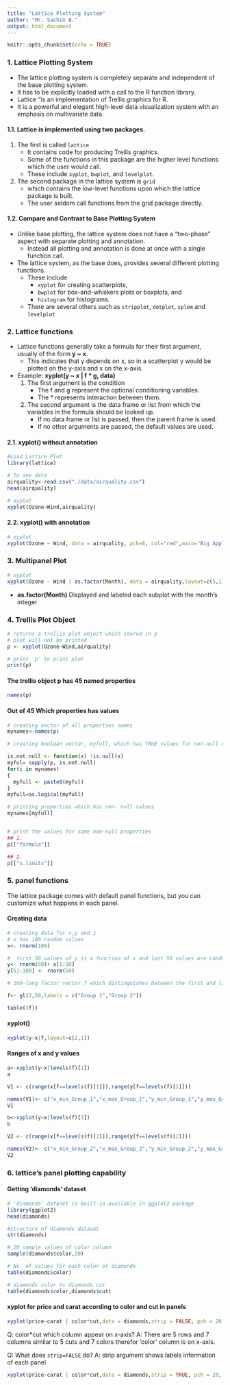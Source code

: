 ```yaml
---
title: "Lattice Plotting System"
author: "Mr. Sachin B."
output: html_document
---
```


```r
knitr::opts_chunk$set(echo = TRUE)
```

### 1. Lattice Plotting System

- The lattice plotting system is completely separate and independent of the base plotting system.
- It has to be explicitly loaded with a call to the R function library.
- Lattice "is an implementation of Trellis graphics for R.
- It is a powerful and elegant high-level data visualization system with an emphasis on multivariate data.

#### 1.1. Lattice is implemented using two packages.

1. The first is called `lattice`
    - It contains code for producing Trellis graphics.
    - Some of the functions in this package are the higher level functions which the user would call.
    - These include `xyplot`, `bwplot`, and `levelplot`.
2. The second package in the lattice system is `grid`
    - which contains the low-level functions upon which the lattice package is built.
    - The user seldom call functions from the grid package directly.


#### 1.2. Compare and Contrast to Base Plotting System

- Unlike base plotting, the lattice system does not have a "two-phase" aspect with separate plotting and annotation.
  - Instead all plotting and annotation is done at once with a single function call.

- The lattice system, as the base does, provides several different plotting functions.
  - These include 
    - `xyplot` for creating scatterplots,
    - `bwplot` for box-and-whiskers plots or boxplots, and 
    - `histogram` for histograms.
  - There are several others such as `stripplot`, `dotplot`, `splom` and `levelplot`

### 2. Lattice functions
- Lattice functions generally take a formula for their first argument, usually of the form **y ~ x**.
    - This indicates that y depends on x, so in a scatterplot y would be plotted on the y-axis and x on the x-axis.
  
- Example: **xyplot(y ~ x | f * g, data)**
  1. The first argument is the condition
      - The f and g represent the optional conditioning variables.
      - The * represents interaction between them.
  2. The second argument is the data frame or list from which the variables in the formula should be looked up.
      - If no data frame or list is passed, then the parent frame is used.
      - If no other arguments are passed, the default values are used.

#### 2.1. xyplot() without annotation
```r
#Load Lattice Plot
library(lattice)

# To see data
airquality<-read.csv("./data/airquality.csv")
head(airquality)

# xyplot
xyplot(Ozone~Wind,airquality)
```

#### 2.2. xyplot() with annotation
```r
# xyplot
xyplot(Ozone ~ Wind, data = airquality, pch=8, col="red",main="Big Apple Data")
```

### 3. Multipanel Plot

```r
# xyplot
xyplot(Ozone ~ Wind | as.factor(Month), data = airquality,layout=c(5,1)) 
```

- **as.factor(Month)** Displayed and labeled each subplot with the month's integer

### 4. Trellis Plot Object

```r
# returns a trellis plot object which stored in p
# plot will not be printed
p <- xyplot(Ozone~Wind,airquality)
```

```r
# print 'p' to print plot
print(p)
```

#### The trellis object p has 45 named properties
```r
names(p)
```

#### Out of 45 Which properties has values 
```r
# creating vector of all properties names
mynames<-names(p)

# creating boolean vector, myfull, which has TRUE values for non-null entries of p.

is.not.null <- function(x) !is.null(x)
myful= sapply(p, is.not.null)
for(i in mynames)
{
  myfull <- paste0(myful)
}
myfull=as.logical(myfull)

# printing properties which has non- null values
mynames[myfull]


# print the values for some non-null properties
## 1.
p[["formula"]]

## 2. 
p[["x.limits"]]
```

### 5. panel functions 
The lattice package comes with default panel functions, but you can customize what happens in each panel.

#### Creating data
```r
# creating data for x,y and z
# x has 100 random values
x<- rnorm(100)

#  first 50 values of y is a function of x and last 50 values are random. 
y<- rnorm(50)+ x[1:50]
y[51:100] <- rnorm(50)

# 100-long factor vector f which distinguishes between the first and last 50 elements of the two vectors. 

f<- gl(2,50,labels = c("Group 1","Group 2"))

table((f))
```

#### xyplot()
```r
xyplot(y~x|f,layout=c(2,1))

```

#### Ranges of x and y values
```r

a<-xyplot(y~x|levels(f)[1])
a

V1 <- c(range(x[f==levels(f)[1]]),range(y[f==levels(f)[1]]))

names(V1)<- c("x_min_Group_1","x_max_Group_1","y_min_Group_1","y_max_Group_1")
V1

b<-xyplot(y~x|levels(f)[2])
b

V2 <- c(range(x[f==levels(f)[2]]),range(y[f==levels(f)[2]]))

names(V2)<- c("x_min_Group_2","x_max_Group_2","y_min_Group_2","y_max_Group_2")
V2

```

### 6. lattice's panel plotting capability

#### Getting 'diamonds' dataset
```r
# 'diamonds' dataset is built-in available in ggplot2 package
library(ggplot2)
head(diamonds)

#structure of diamonds dataset
str(diamonds)

# 20 sample values of color column
sample(diamonds$color,20)

# No. of values for each color of diamonds 
table(diamonds$color)

# diamonds color Vs diamonds cut
table(diamonds$color,diamonds$cut)
```

#### xyplot for price and carat according to color and cut in panels  
```r
xyplot(price~carat | color*cut,data = diamonds,strip = FALSE, pch = 20, xlab = "Carat", ylab ="Price",main= "Price Vs Carat")

```

Q: color*cut which column appear on x-axis?
A: There are 5 rows and 7 columns similar to 5 cuts and 7 colors therefor 'color' column is on x-axis.

Q: What does `strip=FALSE` do?
A: strip argument shows labels information of each panel
```r
xyplot(price~carat | color*cut,data = diamonds,strip = TRUE, pch = 20, xlab = "Carat", ylab ="Price",main= "Price Vs Carat")

```